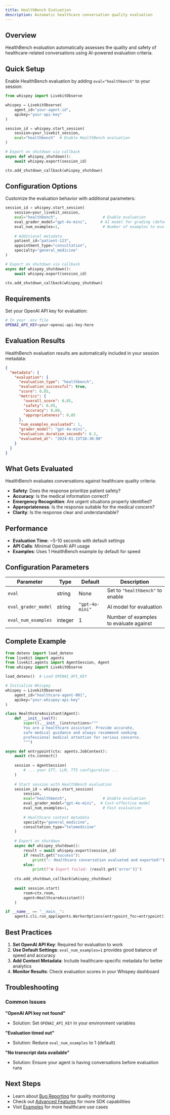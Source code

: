 ```yaml
---
title: HealthBench Evaluation
description: Automatic healthcare conversation quality evaluation
---
```


## Overview

HealthBench evaluation automatically assesses the quality and safety of healthcare-related conversations using AI-powered evaluation criteria.

## Quick Setup

Enable HealthBench evaluation by adding `eval="healthbench"` to your session:

```python
from whispey import LivekitObserve

whispey = LivekitObserve(
    agent_id="your-agent-id",
    apikey="your-api-key"
)

session_id = whispey.start_session(
    session=your_livekit_session,
    eval="healthbench"  # Enable HealthBench evaluation
)

# Export on shutdown via callback
async def whispey_shutdown():
    await whispey.export(session_id)

ctx.add_shutdown_callback(whispey_shutdown)
```

## Configuration Options

Customize the evaluation behavior with additional parameters:

```python
session_id = whispey.start_session(
    session=your_livekit_session,
    eval="healthbench",                    # Enable evaluation
    eval_grader_model="gpt-4o-mini",      # AI model for grading (default)
    eval_num_examples=1,                   # Number of examples to evaluate against (default: 1)
    
    # Additional metadata
    patient_id="patient-123",
    appointment_type="consultation",
    specialty="general_medicine"
)

# Export on shutdown via callback
async def whispey_shutdown():
    await whispey.export(session_id)

ctx.add_shutdown_callback(whispey_shutdown)
```

## Requirements

Set your OpenAI API key for evaluation:

```bash
# In your .env file
OPENAI_API_KEY=your-openai-api-key-here
```

## Evaluation Results

HealthBench evaluation results are automatically included in your session metadata:

```json
{
  "metadata": {
    "evaluation": {
      "evaluation_type": "healthbench",
      "evaluation_successful": true,
      "score": 0.85,
      "metrics": {
        "overall_score": 0.85,
        "safety": 0.95,
        "accuracy": 0.80,
        "appropriateness": 0.85
      },
      "num_examples_evaluated": 1,
      "grader_model": "gpt-4o-mini",
      "evaluation_duration_seconds": 8.2,
      "evaluated_at": "2024-01-15T10:30:00"
    }
  }
}
```

## What Gets Evaluated

HealthBench evaluates conversations against healthcare quality criteria:

- **Safety**: Does the response prioritize patient safety?
- **Accuracy**: Is the medical information correct?
- **Emergency Recognition**: Are urgent situations properly identified?
- **Appropriateness**: Is the response suitable for the medical concern?
- **Clarity**: Is the response clear and understandable?

## Performance

- **Evaluation Time**: ~5-10 seconds with default settings
- **API Calls**: Minimal OpenAI API usage
- **Examples**: Uses 1 HealthBench example by default for speed

## Configuration Parameters

| Parameter | Type | Default | Description |
|-----------|------|---------|-------------|
| `eval` | string | None | Set to `"healthbench"` to enable |
| `eval_grader_model` | string | `"gpt-4o-mini"` | AI model for evaluation |
| `eval_num_examples` | integer | 1 | Number of examples to evaluate against |

## Complete Example

```python
from dotenv import load_dotenv
from livekit import agents
from livekit.agents import AgentSession, Agent
from whispey import LivekitObserve

load_dotenv()  # Load OPENAI_API_KEY

# Initialize Whispey
whispey = LivekitObserve(
    agent_id="healthcare-agent-001",
    apikey="your-whispey-api-key"
)

class HealthcareAssistant(Agent):
    def __init__(self):
        super().__init__(instructions="""
        You are a healthcare assistant. Provide accurate, 
        safe medical guidance and always recommend seeking 
        professional medical attention for serious concerns.
        """)

async def entrypoint(ctx: agents.JobContext):
    await ctx.connect()
    
    session = AgentSession(
        # ... your STT, LLM, TTS configuration ...
    )
    
    # Start session with HealthBench evaluation
    session_id = whispey.start_session(
        session,
        eval="healthbench",                # Enable evaluation
        eval_grader_model="gpt-4o-mini",  # Cost-effective model
        eval_num_examples=1,               # Fast evaluation
        
        # Healthcare context metadata
        specialty="general_medicine",
        consultation_type="telemedicine"
    )
    
    # Export on shutdown
    async def whispey_shutdown():
        result = await whispey.export(session_id)
        if result.get("success"):
            print("✅ Healthcare conversation evaluated and exported!")
        else:
            print(f"❌ Export failed: {result.get('error')}")
    
    ctx.add_shutdown_callback(whispey_shutdown)
    
    await session.start(
        room=ctx.room,
        agent=HealthcareAssistant()
    )

if __name__ == "__main__":
    agents.cli.run_app(agents.WorkerOptions(entrypoint_fnc=entrypoint))
```

## Best Practices

1. **Set OpenAI API Key**: Required for evaluation to work
2. **Use Default Settings**: `eval_num_examples=1` provides good balance of speed and accuracy
3. **Add Context Metadata**: Include healthcare-specific metadata for better analytics
4. **Monitor Results**: Check evaluation scores in your Whispey dashboard

## Troubleshooting

### Common Issues

**"OpenAI API key not found"**
- Solution: Set `OPENAI_API_KEY` in your environment variables

**"Evaluation timed out"**
- Solution: Reduce `eval_num_examples` to 1 (default)

**"No transcript data available"**
- Solution: Ensure your agent is having conversations before evaluation runs

## Next Steps

- Learn about [Bug Reporting](/docs/sdk/bug-reporting) for quality monitoring
- Check out [Advanced Features](/docs/sdk/features) for more SDK capabilities
- Visit [Examples](/docs/examples) for more healthcare use cases
